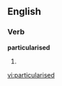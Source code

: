 ==English==

===Verb===
'''particularised'''

# {{past of|[[particularise]]}}

[[vi:particularised]]